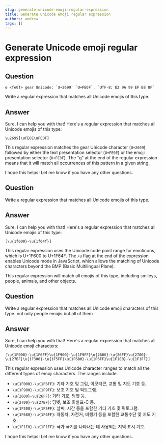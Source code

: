 ```yaml
---
slug: generate-unicode-emoji-regular-expression
title: Generate Unicode emoji regular expression
authors: andrew
tags: []
---
```


# Generate Unicode emoji regular expression

## Question

```plaintext
⚙ <fe0f> gear Unicode: `U+2699` `U+FE0F`, `UTF-8: E2 9A 99 EF B8 8F`
```

Write a regular expression that matches all Unicode emojis of this type.

## Answer

Sure, I can help you with that! Here's a regular expression that matches all Unicode emojis of this type:

```RegExp
\u2699[\uFE0E\uFE0F]
```

This regular expression matches the gear Unicode character (`U+2699`) followed by either the text presentation selector (`U+FE0E`) or the emoji presentation
selector (`U+FE0F`). The "g" at the end of the regular expression means that it will match all occurrences of this pattern in a given string.

I hope this helps! Let me know if you have any other questions.

## Question

Write a regular expression that matches all Unicode emojis of this type.

## Answer

Sure, I can help you with that! Here's a regular expression that matches all Unicode emojis of this type:

```RegExp
[\u{1f600}-\u{1f64f}]
```

This regular expression uses the Unicode code point range for emoticons, which is U+1F600 to U+1F64F. The `/u` flag at the end of the expression enables
Unicode mode in JavaScript, which allows the matching of Unicode characters beyond the BMP (Basic Multilingual Plane).

This regular expression will match all emojis of this type, including smileys, people, animals, and other objects.

## Question

Write a regular expression that matches all Unicode emoji characters of this type. not only people emojis but all of them

## Answer

Sure, I can help you with that! Here's a regular expression that matches all Unicode emoji characters:

```RegExp
[\u{1F000}-\u{1F6FF}\u{1F900}-\u{1F9FF}\u{2600}-\u{26FF}\u{2700}-\u{27BF}\u{1F300}-\u{1F5FF}\u{1F680}-\u{1F6FF}\u{1F1E0}-\u{1F1FF}]
```

This regular expression uses Unicode character ranges to match all the different types of emoji characters. The ranges include:

- `\u{1F000}-\u{1F6FF}`: 기타 기호 및 그림, 이모티콘, 교통 및 지도 기호 등.
- `\u{1F900}-\u{1F9FF}`: 보조 기호 및 픽토그램.
- `\u{2600}-\u{26FF}`: 기타 기호, 딩벳 등.
- `\u{2700}-\u{27BF}`: 딩벳, 보조 화살표-C 등.
- `\u{1F300}-\u{1F5FF}`: 날씨, 시간 등을 포함한 기타 기호 및 픽토그램.
- `\u{1F680}-\u{1F6FF}`: 자동차, 자전거, 비행기 등을 포함한 교통수단 및 지도 기호.
- `\u{1F1E0}-\u{1F1FF}`: 국가 국기를 나타내는 데 사용되는 지역 표시 기호.

I hope this helps! Let me know if you have any other questions.
